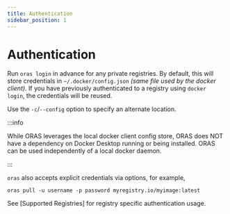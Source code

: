```yaml
---
title: Authentication
sidebar_position: 1
---
```


# Authentication

Run `oras login` in advance for any private registries. By default, this will store credentials in `~/.docker/config.json` *(same file used by the docker client)*. If you have previously authenticated to a registry using `docker login`, the credentials will be reused.

Use the `-c`/`--config` option to specify an alternate location.

:::info

While ORAS leverages the local docker client config store, ORAS does NOT have a dependency on Docker Desktop running or being installed. ORAS can be used independently of a local docker daemon.

:::

`oras` also accepts explicit credentials via options, for example,

```
oras pull -u username -p password myregistry.io/myimage:latest
```

See [Supported Registries] for registry specific authentication usage.
